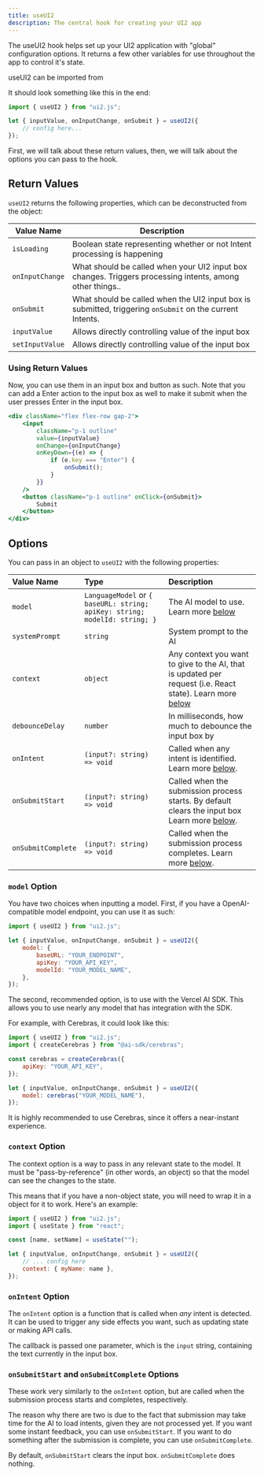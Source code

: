 ```yaml
---
title: useUI2
description: The central hook for creating your UI2 app
---
```


The useUI2 hook helps set up your UI2 application with "global" configuration options. It returns a few other variables for use throughout the app to control it's state.

useUI2 can be imported from

It should look something like this in the end:

```jsx
import { useUI2 } from "ui2.js";

let { inputValue, onInputChange, onSubmit } = useUI2({
	// config here...
});
```

First, we will talk about these return values, then, we will talk about the options you can pass to the hook.

## Return Values

`useUI2` returns the following properties, which can be deconstructed from the object:

| Value Name      | Description                                                                                              |
| --------------- | -------------------------------------------------------------------------------------------------------- |
| `isLoading`     | Boolean state representing whether or not Intent processing is happening                                 |
| `onInputChange` | What should be called when your UI2 input box changes. Triggers processing intents, among other things.. |
| `onSubmit`      | What should be called when the UI2 input box is submitted, triggering `onSubmit` on the current Intents. |
| `inputValue`    | Allows directly controlling value of the input box                                                       |
| `setInputValue` | Allows directly controlling value of the input box                                                       |

### Using Return Values

Now, you can use them in an input box and button as such. Note that you can add a Enter action to the input box as well to make it submit when the user presses Enter in the input box.

```jsx
<div className="flex flex-row gap-2">
	<input
		className="p-1 outline"
		value={inputValue}
		onChange={onInputChange}
		onKeyDown={(e) => {
			if (e.key === "Enter") {
				onSubmit();
			}
		}}
	/>
	<button className="p-1 outline" onClick={onSubmit}>
		Submit
	</button>
</div>
```

## Options

You can pass in an object to `useUI2` with the following properties:

| Value Name         | Type                                                                       | Description                                                                                                                                 |
| :----------------- | :------------------------------------------------------------------------- | :------------------------------------------------------------------------------------------------------------------------------------------ |
| `model`            | `LanguageModel` or `{ baseURL: string; apiKey: string; modelId: string; }` | The AI model to use. Learn more [below](#model-option)                                                                                      |
| `systemPrompt`     | `string`                                                                   | System prompt to the AI                                                                                                                     |
| `context`          | `object`                                                                   | Any context you want to give to the AI, that is updated per request (i.e. React state). Learn more [below](#context-option)                 |
| `debounceDelay`    | `number`                                                                   | In milliseconds, how much to debounce the input box by                                                                                      |
| `onIntent`         | `(input?: string) => void`                              | Called when any intent is identified. Learn more [below](#onintent-option).                                                                 |
| `onSubmitStart`    | `(input?: string) => void`                                                 | Called when the submission process starts. By default clears the input box Learn more [below](#onsubmitstart-and-onsubmitcomplete-options). |
| `onSubmitComplete` | `(input?: string) => void`                                                 | Called when the submission process completes. Learn more [below](<(#onsubmitstart-and-onsubmitcomplete-options)>).                          |

### `model` Option

You have two choices when inputting a model. First, if you have a OpenAI-compatible model endpoint, you can use it as such:

```jsx
import { useUI2 } from "ui2.js";

let { inputValue, onInputChange, onSubmit } = useUI2({
	model: {
		baseURL: "YOUR_ENDPOINT",
		apiKey: "YOUR_API_KEY",
		modelId: "YOUR_MODEL_NAME",
	},
});
```

The second, recommended option, is to use with the Vercel AI SDK. This allows you to use nearly any model that has integration with the SDK.

For example, with Cerebras, it could look like this:

```jsx
import { useUI2 } from "ui2.js";
import { createCerebras } from "@ai-sdk/cerebras";

const cerebras = createCerebras({
	apiKey: "YOUR_API_KEY",
});

let { inputValue, onInputChange, onSubmit } = useUI2({
	model: cerebras("YOUR_MODEL_NAME"),
});
```

It is highly recommended to use Cerebras, since it offers a near-instant experience.

### `context` Option

The context option is a way to pass in any relevant state to the model. It must be "pass-by-reference" (in other words, an object) so that the model can see the changes to the state.

This means that if you have a non-object state, you will need to wrap it in a object for it to work. Here's an example:

```jsx
import { useUI2 } from "ui2.js";
import { useState } from "react";

const [name, setName] = useState("");

let { inputValue, onInputChange, onSubmit } = useUI2({
	// ... config here
	context: { myName: name },
});
```

### `onIntent` Option

The `onIntent` option is a function that is called when _any_ intent is detected. It can be used to trigger any side effects you want, such as updating state or making API calls.

The callback is passed one parameter, which is the `input` string, containing the text currently in the input box.

### `onSubmitStart` and `onSubmitComplete` Options

These work very similarly to the `onIntent` option, but are called when the submission process starts and completes, respectively.

The reason why there are two is due to the fact that submission may take time for the AI to load intents, given they are not processed yet. If you want some instant feedback, you can use `onSubmitStart`. If you want to do something after the submission is complete, you can use `onSubmitComplete`.

By default, `onSubmitStart` clears the input box. `onSubmitComplete` does nothing.
